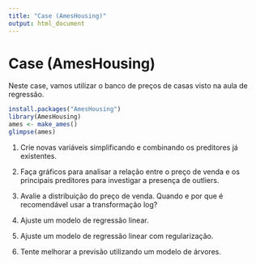 ```yaml
---
title: "Case (AmesHousing)"
output: html_document
---
```


# Case (AmesHousing)

Neste case, vamos utilizar o banco de preços de casas visto na aula de regressão.

```r
install.packages("AmesHousing")
library(AmesHousing)
ames <- make_ames()
glimpse(ames)
```

1. Crie novas variáveis simplificando e combinando os preditores já existentes.

2. Faça gráficos para analisar a relação entre o preço de venda e os principais preditores para investigar a presença de outliers.

3. Avalie a distribuição do preço de venda. Quando e por que é recomendável usar a transformação log?

4. Ajuste um modelo de regressão linear.

5. Ajuste um modelo de regressão linear com regularização.

6. Tente melhorar a previsão utilizando um modelo de árvores.
